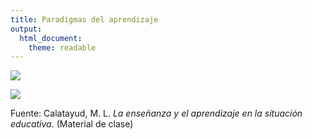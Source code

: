 ```yaml
---
title: Paradigmas del aprendizaje
output:
  html_document: 
    theme: readable
---
```


![](conductismo.png)

![](cognitivismo.png)

Fuente: Calatayud, M. L. *La enseñanza y el aprendizaje en la situación educativa*. (Material de clase)
